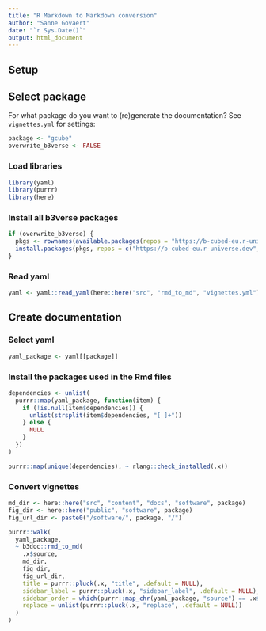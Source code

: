 ```yaml
---
title: "R Markdown to Markdown conversion"
author: "Sanne Govaert"
date: "`r Sys.Date()`"
output: html_document
---
```


## Setup

## Select package

For what package do you want to (re)generate the documentation? See `vignettes.yml` for settings:

```r
package <- "gcube"
overwrite_b3verse <- FALSE
```

### Load libraries

```r
library(yaml)
library(purrr)
library(here)
```

### Install all b3verse packages

```r
if (overwrite_b3verse) {
  pkgs <- rownames(available.packages(repos = "https://b-cubed-eu.r-universe.dev"))  
  install.packages(pkgs, repos = c("https://b-cubed-eu.r-universe.dev", "https://cloud.r-project.org", "https://bioc.r-universe.dev"))
}
```

### Read yaml

```r
yaml <- yaml::read_yaml(here::here("src", "rmd_to_md", "vignettes.yml"))
```

## Create documentation

### Select yaml

```r
yaml_package <- yaml[[package]]
```

### Install the packages used in the Rmd files

```r
dependencies <- unlist(
  purrr::map(yaml_package, function(item) {
    if (!is.null(item$dependencies)) {
      unlist(strsplit(item$dependencies, "[ ]+"))
    } else {
      NULL
    }
  })
)

purrr::map(unique(dependencies), ~ rlang::check_installed(.x))
```

### Convert vignettes

```r
md_dir <- here::here("src", "content", "docs", "software", package)
fig_dir <- here::here("public", "software", package)
fig_url_dir <- paste0("/software/", package, "/")

purrr::walk(
  yaml_package,
  ~ b3doc::rmd_to_md(
    .x$source,
    md_dir,
    fig_dir,
    fig_url_dir,
    title = purrr::pluck(.x, "title", .default = NULL),
    sidebar_label = purrr::pluck(.x, "sidebar_label", .default = NULL),
    sidebar_order = which(purrr::map_chr(yaml_package, "source") == .x$source),
    replace = unlist(purrr::pluck(.x, "replace", .default = NULL))
  )
)
```
